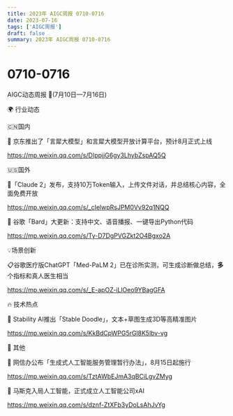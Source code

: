 ```yaml
---
title: 2023年 AIGC周报 0710-0716
date: 2023-07-16
tags: ['AIGC周报']
draft: false
summary: 2023年 AIGC周报 0710-0716
---
```

# 0710-0716



AIGC动态周报 🚀(7月10日—7月16日)

🌍 行业动态

🇨🇳国内

📰 京东推出了「言犀大模型」和言犀大模型开放计算平台，预计8月正式上线

https://mp.weixin.qq.com/s/DIppjjG6gy3LhybZspAQ5Q

🇺🇸国外

📰「Claude 2」发布，支持10万Token输入，上传文件对话，并总结核心内容，全面免费开放

https://mp.weixin.qq.com/s/_cIelwpRsJPM0Vv92q1NQQ

📰 谷歌「Bard」大更新：支持中文、语音播报、一键导出Python代码

https://mp.weixin.qq.com/s/Ty-D7DgPVGZkt2O4Bgxo2A

💡场景创新

📋谷歌医疗版ChatGPT「Med-PaLM 2」已在诊所实测，可生成诊断做总结，**多**个指标和真人医生相当

https://mp.weixin.qq.com/s/_E-apOZ-iLlOeo9YBagGFA

🔥 技术热点

📝 Stability AI推出「Stable Doodle」，文本+草图生成3D等高精准图片

https://mp.weixin.qq.com/s/KkBdCpWPG5rGl8K5lbv-vg

🎉 其他

🚀 网信办公布「生成式人工智能服务管理暂行办法」，8月15日起施行

https://mp.weixin.qq.com/s/TztAWbEJmA3qBCiLgvZMyg

🚀 马斯克入局人工智能，正式成立人工智能公司xAI

https://mp.weixin.qq.com/s/dznf-ZtXFb3yDoLsAhJvYg